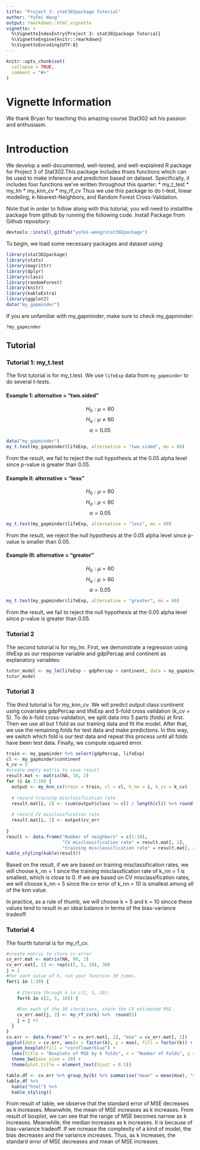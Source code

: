 ```yaml
---
title: "Project 3: stat302package Tutorial"
author: "Yufei Wang"
output: rmarkdown::html_vignette
vignette: >
  %\VignetteIndexEntry{Project 3: stat302package Tutorial}
  %\VignetteEngine{knitr::rmarkdown}
  %\VignetteEncoding{UTF-8}
---
```


\addtolength{\headheight}{-.025\textheight} 
\thispagestyle{fancyplain} 

```r
knitr::opts_chunk$set(
  collapse = TRUE,
  comment = "#>"
)
```

# Vignette Information

We thank Bryan for teaching this amazing course Stat302 wit his passion and enthusiasm.

# Introduction
We develop a well-documented, well-tested, and well-explained R package for Project 3 of Stat302.This package includes thses functions which can be used to make inference and prediction based on dataset. Specifically, it includes four functions we’ve written throughout this quarter:
* my_t_test
* my_lm
* my_knn_cv
* my_rf_cv
Thus we use this package to do t-test, linear modeling, k-Nearest-Neighbors, and Random Forest Cross-Validation. 

Note that in order to follow along with this tutorial, you will need to installthe package from github by running the following code.
Install Package from Github repository:
```r
devtools::install_github("yufei-wang/stat302package")
```

To begin, we load some necessary packages and dataset using:

```r
library(stat302package)
library(stats)
library(magrittr)
library(dplyr)
library(class)
library(randomForest)
library(knitr)
library(kableExtra)
library(ggplot2)
data("my_gapminder")
```

If you are unfamiliar with my_gapminder, make sure to check my_gapminder:

```r
?my_gapminder
```

## Tutorial

### Tutorial 1:  my_t.test
The first tutorial is for my_t.test. We use `lifeExp` data from `my_gapminder` to do several t-tests.

#### Example 1: alternative = "two.sided"
$$H_0: \mu = 60$$
$$H_a: \mu \neq 60$$
$$\alpha = 0.05$$
```r
data("my_gapminder")
my_t.test(my_gapminder$lifeExp, alternative = "two.sided", mu = 60)
```
From the result, we fail to reject the null hypothesis at the 0.05 alpha level since p-value is greater than 0.05.

#### Example II: alternative = "less"
$$H_0: \mu = 60$$
$$H_a: \mu < 60$$
$$\alpha = 0.05$$
```r
my_t.test(my_gapminder$lifeExp, alternative = "less", mu = 60)
```
From the result, we reject the null hypothesis at the 0.05 alpha level since p-value is smaller than 0.05.

#### Example III: alternative = "greater"
$$H_0: \mu = 60$$
$$H_a: \mu > 60$$
$$\alpha = 0.05$$
```r
my_t.test(my_gapminder$lifeExp, alternative = "greater", mu = 60)
```
From the result, we fail to reject the null hypothesis at the 0.05 alpha level since p-value is greater than 0.05.


### Tutorial 2
The second tutorial is for my_lm. 
First, we demonstrate a regression using lifeExp as our response variable and gdpPercap and continent as explanatory variables:
```r
tutor_model <- my_lm(lifeExp ~ gdpPercap + continent, data = my_gapminder)
tutor_model
```



### Tutorial 3
The third tutorial is for my_knn_cv. We will predict output class continent using covariates gdpPercap and lifeExp and 5-fold cross validation (k_cv = 5).
To do k-fold cross-validation, we split data into 5 parts (folds) at first. Then we use all but 1 fold as our training data and fit the model. After that, 
we use the remaining folds for test data and make predictions. In this way, we switch which fold is our test data and repeat this process until all folds 
have been test data. Finally, we compute squared error.

```r
train <- my_gapminder %>% select(gdpPercap, lifeExp)
cl <- my_gapminder$continent
k_cv = 5
#create empty matrix to save result
result.mat <- matrix(NA, 10, 2)
for (i in 1:10) {
  output <- my_knn_cv(train = train, cl = cl, k_nn = i, k_cv = k_cv)
  
  # record training misclassfication rate
  result.mat[i, 2] <- (sum(output$class != cl) / length(cl)) %>% round(5)
  
  # record CV misclassfication rate
  result.mat[i, 1] <- output$cv_err
  
}
result <- data.frame("Number of neighbors" = c(1:10), 
                     "CV misclassification rate" = result.mat[, 1],
                     "training misclassification rate" = result.mat[, 2])
kable_styling(kable(result))

```

Based on the result, if we are based on training misclassification rates, we will choose k_nn = 1 since the training misclassfication rate of k_nn = 1 is smallest, which is close to 0. If we are based on CV misclassification rates, we will choose k_nn = 5 since the cv error of k_nn = 10 is smallest among all of the knn value.

In practice, as a rule of thumb, we will choose k = 5 and k = 10 sincce these values tend to result in an ideal balance in terms of the bias-variance tradeoff.

 
### Tutorial 4
The fourth tutorial is for my_rf_cv.
```r
#create matrix to store cv error
cv_err.mat <- matrix(NA, 90, 2)
cv_err.mat[, 1] <- rep(c(2, 5, 10), 30)
j = 1
#For each value of k, run your function 30 times.
for(i in 1:30) {
  
    # Iterate through k in c(2, 5, 10):
    for(k in c(2, 5, 10)) {
      
    #For each of the 30 iterations, store the CV estimated MSE.
    cv_err.mat[j, 2] <- my_rf_cv(k) %>%  round(5)
    j = j +1
  }
}
cv.err <- data.frame("k" = cv_err.mat[, 1], "mse" = cv_err.mat[, 2])
ggplot(data = cv.err, aes(x = factor(k), y = mse), fill = factor(k)) +
  geom_boxplot(fill = "cornflowerblue") +
  labs(title = "Boxplots of MSE by k folds", x = "Number of Folds", y = "MSE") +
  theme_bw(base_size = 20) +
  theme(plot.title = element_text(hjust = 0.5))

table.df <- cv.err %>% group_by(k) %>% summarise("mean" = mean(mse), "sd" = sd(mse))
table.df %>% 
  kable("html") %>% 
  kable_styling()
```
From result of table, we observe that the standard error of MSE decreases as k increases. Meanwhile, the mean of MSE increases as k increases.
From result of boxplot, we can see that the range of MSE becomes narrow as k increases. Meanwhile, the median increases  as k increases.
It is because of bias-variance tradeoff. If we ncrease the complexity of a kind of model, the bias decreases and the variance increases. Thus, as k increases, the standard error of MSE decreases and mean of MSE increases.


